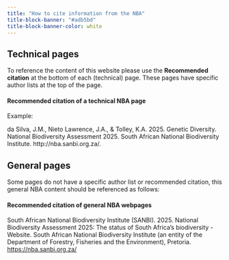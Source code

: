 ```yaml
---
title: "How to cite information from the NBA"
title-block-banner: "#adb5bd"
title-block-banner-color: white
---
```


## Technical pages

To reference the content of this website please use the **Recommended citation** at the bottom of each (technical) page. These pages have specific author lists at the top of the page.

#### Recommended citation of a technical NBA page

Example: 

da Silva, J.M., Nieto Lawrence, J.A., & Tolley, K.A. 2025. Genetic Diversity. National Biodiversity Assessment 2025. South African National Biodiversity Institute. http://nba.sanbi.org.za/.

## General pages

Some pages do not have a specific author list or recommended citation, this general NBA content should be referenced as follows:

#### Recommended citation of general NBA webpages

South African National Biodiversity Institute (SANBI). 2025. National Biodiversity Assessment 2025: The status of South Africa’s biodiversity - Website. South African National Biodiversity Institute (an entity of the Department of Forestry, Fisheries and the Environment), Pretoria. <https://nba.sanbi.org.za/>
